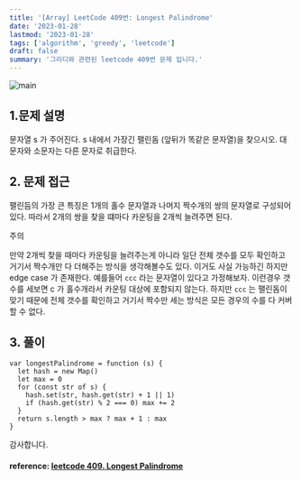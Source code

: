 ```yaml
---
title: '[Array] LeetCode 409번: Longest Palindrome'
date: '2023-01-28'
lastmod: '2023-01-28'
tags: ['algorithm', 'greedy', 'leetcode']
draft: false
summary: '그리디와 관련된 leetcode 409번 문제 입니다.'
---
```


![main](/static/leetcode/cover.jpg)

## 1.문제 설명

문자열 s 가 주어진다. s 내에서 가장긴 팰린돔 (앞뒤가 똑같은 문자열)을 찾으시오. 대문자와 소문자는 다른 문자로 취급한다.

## 2. 문제 접근

팰린듬의 가장 큰 특징은 1개의 홀수 문자열과 나머지 짝수개의 쌍의 문자열로 구성되어 있다. 따라서 2개의 쌍을 찾을 떄마다 카운팅을 2개씩 늘려주면 된다.

주의

만약 2개씩 찾을 때마다 카운팅을 늘려주는게 아니라 일단 전체 갯수를 모두 확인하고 거기서 짝수개만 다 더해주는 방식을 생각해볼수도 있다. 이거도 사실 가능하긴 하지만 edge case 가 존재한다. 예를들어 `ccc` 라는 문자열이 있다고 가정해보자. 이런경우 갯수를 세보면 c 가 홀수개라서 카운팅 대상에 포함되지 않는다. 하지만 `ccc` 는 팰린돔이 맞기 때문에 전체 갯수를 확인하고 거기서 짝수만 세는 방식은 모든 경우의 수를 다 커버 할 수 없다.

## 3. 풀이

```tsx
var longestPalindrome = function (s) {
  let hash = new Map()
  let max = 0
  for (const str of s) {
    hash.set(str, hash.get(str) + 1 || 1)
    if (hash.get(str) % 2 === 0) max += 2
  }
  return s.length > max ? max + 1 : max
}
```

감사합니다.

#### reference: [leetcode 409. Longest Palindrome](https://leetcode.com/problems/longest-palindrome/description/)
